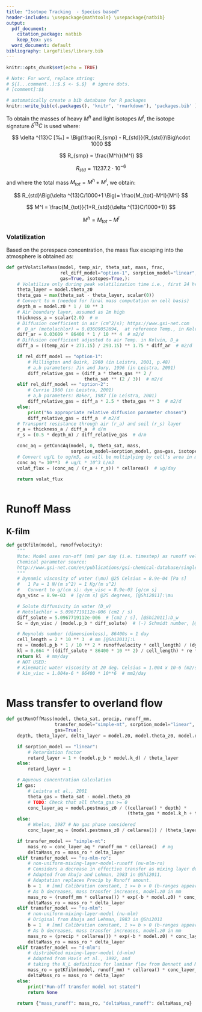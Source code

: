 ```yaml
---
title: "Isotope Tracking  - Species based"
header-includes: \usepackage{mathtools} \usepackage{natbib}
output:
  pdf_document:
    citation_package: natbib
    keep_tex: yes
  word_document: default
bibliography: LargeFiles/library.bib
---
```


```r
knitr::opts_chunk$set(echo = TRUE)

# Note: For word, replace string:
# ${[...comment..]:$.$ <- $.$}  # ignore dots.
# [comment]:$$
```

```r
# automatically create a bib database for R packages
knitr::write_bib(c(.packages(), 'knitr', 'rmarkdown'), 'packages.bib' )
```


To obtain the masses of heavy $M^h$ and light isotopes $M^l$, the isotope signature $\delta ^{13}C$ is used where:

$$
\delta ^{13}C [‰] = \Big(\frac{R_{smp} - R_{std}}{R_{std}}\Big)\cdot 1000
$$


$$
R_{smp} = \frac{M^h}{M^l} 
$$

$$
R_{std} = 11237.2 \cdot 10^{-6}
$$


and where the total mass $M_{tot} = M^h + M^l$, we obtain:

$$
R_{std}\Big(\delta ^{13}C/1000+1 \Big)= \frac{M_{tot}-M^l}{M^l}
$$

$$
M^l = \frac{M_{tot}}{1+R_{std}(\delta ^{13}C/1000+1)}
$$


$$
M^h = M_{tot} - M^l 
$$



### Volatilization


Based on the porespace concentration, the mass flux escaping into the atmosphere is obtained as:

```python

def getVolatileMass(model, temp_air, theta_sat, mass, frac,
                    rel_diff_model="option-1", sorption_model="linear",
                    gas=True, isotopes=True,):
    # Volatilize only during peak volatilization time i.e., first 24 hrs, @Prueger2005.
    theta_layer = model.theta_z0
    theta_gas = max(theta_sat - theta_layer, scalar(0))
    # Convert to m (needed for final mass computation on cell basis)
    depth_m = model.z0 * 1 / 10 ** 3
    # Air boundary layer, assumed as 2m high
    thickness_a = scalar(2.0)  # m
    # Diffusion coefficient in air (cm^2/s); https://www.gsi-net.com
    #  D_ar (metolachlor) = 0.03609052694,  at reference Temp., in Kelvin, D_a,r)
    diff_ar = 0.03609 * 86400 * 1 / 10 ** 4  # m2/d
    # Diffusion coefficient adjusted to air Temp. in Kelvin, D_a
    diff_a = ((temp_air + 273.15) / 293.15) ** 1.75 * diff_ar  # m2/d

    if rel_diff_model == "option-1":
        # Millington and Quirk, 1960 (in Leistra, 2001, p.48)
        # a,b parameters: Jin and Jury, 1996 (in Leistra, 2001)
        diff_relative_gas = (diff_a * theta_gas ** 2 /
                             theta_sat ** (2 / 3))  # m2/d
    elif rel_diff_model == "option-2":
        # Currie 1960 (in Leistra, 2001)
        # a,b parameters: Baker, 1987 (in Leistra, 2001)
        diff_relative_gas = diff_a * 2.5 * theta_gas ** 3  # m2/d
    else:
        print("No appropriate relative diffusion parameter chosen")
        diff_relative_gas = diff_a  # m2/d
    # Transport resistance through air (r_a) and soil (r_s) layer
    r_a = thickness_a / diff_a  # d/m
    r_s = (0.5 * depth_m) / diff_relative_gas  # d/m

    conc_aq = getConcAq(model, 0, theta_sat, mass,
                        sorption_model=sorption_model, gas=gas, isotopes=isotopes)
    # Convert ug/L to ug/m3, as will be multiplying by cell's area in m2
    conc_aq *= 10**3  # ug/L * 10^3 L/m3
    volat_flux = (conc_aq / (r_a + r_s)) * cellarea()  # ug/day
    
    return volat_flux
            
```


# Runoff Mass

## K-film

```python

def getKfilm(model, runoffvelocity):
    """
    Note: Model uses run-off (mm) per day (i.e. timestep) as runoff velocity.
    Chemical parameter source:
    http://www.gsi-net.com/en/publications/gsi-chemical-database/single/377.html
    """
    # Dynamic viscosity of water (\mu) @25 Celsius = 8.9e-04 [Pa s]
    #   1 Pa = 1 N/(m s^2) = 1 Kg/(m s^2)
    #   Convert to g/(cm s): dyn_visc = 8.9e-03 [g/cm s]
    dyn_visc = 8.9e-03  # [g/cm s] @25 degrees, [@Shi2011]:\mu

    # Solute diffusivity in water (D_w)
    # Metolachlor = 5.0967719112e-006 (cm2 / s)
    diff_solute = 5.0967719112e-006  # [cm2 / s], [@Shi2011]:D_w
    Sc = dyn_visc / (model.p_b * diff_solute)  # (-) Schmidt number, [@Shi2011]:S_c

    # Reynolds number (dimensionless), 86400s = 1 day
    cell_length = 2 * 10 ** 3  # mm [@Shi2011]:L
    re = (model.p_b * 1 / 10 ** 2 * runoffvelocity * cell_length) / (dyn_visc * 86400)  # [-]  [@Shi2011]:Re
    kl = 0.664 * ((diff_solute * 86400 * 10 ** 2) / cell_length) * re ** (float(1) / 2) * Sc ** (float(1) / 3)  # mm/day
    return kl  # mm/day
    # NOT USED:
    # Kinematic water viscosity at 20 deg. Celsius = 1.004 x 10-6 (m2/s)
    # kin_visc = 1.004e-6 * 86400 * 10**6  # mm2/day
    
```

# Mass transfer to overland flow



```python


def getRunOffMass(model, theta_sat, precip, runoff_mm,
                  transfer_model="simple-mt", sorption_model="linear",
                  gas=True):
    depth, theta_layer, delta_layer = model.z0, model.theta_z0, model.delta_z0

    if sorption_model == "linear":
        # Retardation factor
        retard_layer = 1 + (model.p_b * model.k_d) / theta_layer
    else:
        retard_layer = 1

    # Aqueous concentration calculation
    if gas:
        # Leistra et al., 2001
        theta_gas = theta_sat - model.theta_z0
        # TODO: Check that all theta_gas >= 0
        conc_layer_aq = model.pestmass_z0 / ((cellarea() * depth) *
                                             (theta_gas * model.k_h + theta_layer * retard_layer))  # mg/L
    else:
        # Whelan, 1987 # No gas phase considered
        conc_layer_aq = (model.pestmass_z0 / cellarea()) / (theta_layer * retard_layer * depth)  # mg/L

    if transfer_model == "simple-mt":
        mass_ro = conc_layer_aq * runoff_mm * cellarea()  # mg
        deltaMass_ro = mass_ro * delta_layer
    elif transfer_model == "nu-mlm-ro":
        # non-uniform-mixing-layer-model-runoff (nu-mlm-ro)
        # Considers a decrease in effective transfer as mixing layer depth increases
        # Adapted from Ahuja and Lehman, 1983 in @Shi2011,
        # Adaptation replaces Precip by Runoff amount.
        b = 1  # [mm] Calibration constant, 1 >= b > 0 (b-ranges appear reasonable).
        # As b decreases, mass transfer increases, model.z0 in mm
        mass_ro = (runoff_mm * cellarea()) * exp(-b * model.z0) * conc_layer_aq  # mg
        deltaMass_ro = mass_ro * delta_layer
    elif transfer_model == "nu-mlm":
        # non-uniform-mixing-layer-model (nu-mlm)
        # Original from Ahuja and Lehman, 1983 in @Shi2011
        b = 1  # [mm] Calibration constant, 1 >= b > 0 (b-ranges appear reasonable).
        # As b decreases, mass transfer increases, model.z0 in mm
        mass_ro = (precip * cellarea()) * exp(-b * model.z0) * conc_layer_aq  # mg
        deltaMass_ro = mass_ro * delta_layer
    elif transfer_model == "d-mlm":
        # distributed mixing-layer-model (d-mlm)
        # Adapted from Havis et al., 1992, and
        # taking the K_L definition for laminar flow from Bennett and Myers, 1982.
        mass_ro = getKfilm(model, runoff_mm) * cellarea() * conc_layer_aq  # mg
        deltaMass_ro = mass_ro * delta_layer
    else:
        print("Run-off transfer model not stated")
        return None
        
    return {"mass_runoff": mass_ro, "deltaMass_runoff": deltaMass_ro}
    

```

